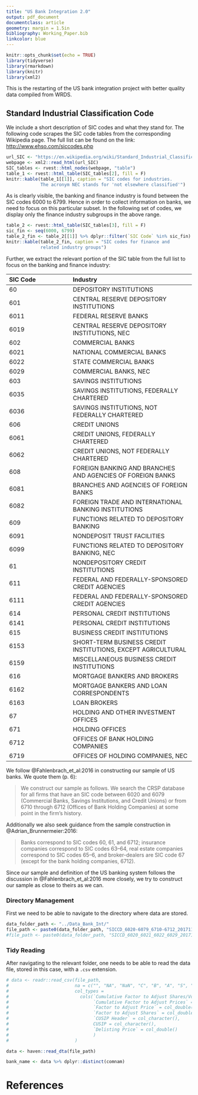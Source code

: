 ```yaml
---
title: "US Bank Integration 2.0"
output: pdf_document
documentclass: article
geometry: margin = 1.5in
bibliography: Working_Paper.bib
linkcolor: blue
---
```


```r
knitr::opts_chunk$set(echo = TRUE)
library(tidyverse)
library(rmarkdown)
library(knitr)
library(xml2)
```

This is the restarting of the US bank integration project with better quality data compiled from WRDS. 


## Standard Industrial Classification Code

We include a short description of SIC codes and what they stand for. The following code scrapes the SIC code tables from the corresponding Wikipedia page. The full list can be found on the link: <http://www.ehso.com/siccodes.php>

```r

url_SIC <- "https://en.wikipedia.org/wiki/Standard_Industrial_Classification"
webpage <- xml2::read_html(url_SIC)
SIC_tables <- rvest::html_nodes(webpage, "table")
table_1 <- rvest::html_table(SIC_tables[2], fill = F)
knitr::kable(table_1[[1]], caption = "SIC codes for industries. 
             The acronym NEC stands for 'not elsewhere classified'")  
```

As is clearly visible, the banking and finance industry is found between the SIC codes 6000 to 6799. Hence in order to collect information on banks, we need to focus on this particular subset. In the following set of codes, we display only the finance industry subgroups in the above range.

```r
table_2 <- rvest::html_table(SIC_tables[3], fill = F)
sic_fin <- seq(6000, 6799)
table_2_fin <- table_2[[1]] %>% dplyr::filter(`SIC Code` %in% sic_fin)
knitr::kable(table_2_fin, caption = "SIC codes for finance and 
             related industry groups")
```

Further, we extract the relevant portion of the SIC table from the full list to focus on the banking and finance industry:

|SIC Code     | Industry                |
|:------------|:------------------------|
|60           |DEPOSITORY INSTITUTIONS  |
| 601         |CENTRAL RESERVE DEPOSITORY INSTITUTIONS|
|   6011      |FEDERAL RESERVE BANKS |
|   6019      |CENTRAL RESERVE DEPOSITORY INSTITUTIONS, NEC|
| 602         |COMMERCIAL BANKS |
|   6021      |NATIONAL COMMERCIAL BANKS |
|   6022      |STATE COMMERCIAL BANKS |
|   6029      |COMMERCIAL BANKS, NEC|
| 603         |SAVINGS INSTITUTIONS |
|   6035      |SAVINGS INSTITUTIONS, FEDERALLY CHARTERED|
|   6036      |SAVINGS INSTITUTIONS, NOT FEDERALLY CHARTERED|
| 606         |CREDIT UNIONS |
|   6061      |CREDIT UNIONS, FEDERALLY CHARTERED |
|   6062      |CREDIT UNIONS, NOT FEDERALLY CHARTERED |
| 608         |FOREIGN BANKING AND BRANCHES AND AGENCIES OF FOREIGN BANKS |
|   6081      |BRANCHES AND AGENCIES OF FOREIGN BANKS |
|   6082      |FOREIGN TRADE AND INTERNATIONAL BANKING INSTITUTIONS |
| 609         |FUNCTIONS RELATED TO DEPOSITORY BANKING |
|   6091      |NONDEPOSIT TRUST FACILITIES |
|   6099      |FUNCTIONS RELATED TO DEPOSITORY BANKING, NEC|
|61           |NONDEPOSITORY CREDIT INSTITUTIONS |
| 611         |FEDERAL AND FEDERALLY-SPONSORED CREDIT AGENCIES |
|   6111      |FEDERAL AND FEDERALLY-SPONSORED CREDIT AGENCIES |
| 614         |PERSONAL CREDIT INSTITUTIONS |
|   6141      |PERSONAL CREDIT INSTITUTIONS |
| 615         |BUSINESS CREDIT INSTITUTIONS |
|   6153      |SHORT-TERM BUSINESS CREDIT INSTITUTIONS, EXCEPT AGRICULTURAL |
|   6159      |MISCELLANEOUS BUSINESS CREDIT INSTITUTIONS |
| 616         |MORTGAGE BANKERS AND BROKERS |
|   6162      |MORTGAGE BANKERS AND LOAN CORRESPONDENTS |
|   6163      |LOAN BROKERS |
|67           |HOLDING AND OTHER INVESTMENT OFFICES |
| 671         |HOLDING OFFICES |
|   6712      |OFFICES OF BANK HOLDING COMPANIES |
|   6719      |OFFICES OF HOLDING COMPANIES, NEC|

We follow @Fahlenbrach_et_al:2016 in constructing our sample of US banks. We quote them (p. 6):

>We construct our sample as follows. We search the CRSP database for all firms that have an SIC code
>between 6020 and 6079 (Commercial Banks, Savings Institutions, and Credit Unions) or from 6710
>through 6712 (Offices of Bank Holding Companies) at some point in the firm’s history.

Additionally we also seek guidance from the sample construction in @Adrian_Brunnermeier:2016:

>Banks correspond to SIC codes 60, 61, and 6712; insurance companies correspond to SIC codes 63–64, 
>real estate companies correspond to SIC codes 65–6, and broker-dealers are SIC code 67 (except for
>the bank holding companies, 6712).

Since our sample and definition of the US banking system follows the discussion in @Fahlenbrach_et_al:2016 more closely, we try to construct our sample as close to theirs as we can.

### Directory Management

First we need to be able to navigate to the directory where data are stored.

```r

data_folder_path <- "../Data_Bank_Int/"
file_path <- paste0(data_folder_path, "SICCD_6020-6079_6710-6712_20171105.dta")
#file_path <- paste0(data_folder_path, "SICCD_6020_6021_6022_6029_20171102.dta")
```

### Tidy Reading

After navigating to the relevant folder, one needs to be able to read the data file, stored in this case, with a `.csv` extension.

```r

# data <- readr::read_csv(file_path, 
#                         na = c("", "NA", "NaN", "C", "B", "A", "S", "T"), 
#                         col_types = 
#                           cols(`Cumulative Factor to Adjust Shares/Vol` = col_double(),
#                                `Cumulative Factor to Adjust Prices` = col_double(),
#                                `Factor to Adjust Price` = col_double(),
#                                `Factor to Adjust Shares` = col_double(),
#                                `CUSIP Header` = col_character(),
#                                CUSIP = col_character(),
#                                `Delisting Price` = col_double()
#                                )
#                         )

data <- haven::read_dta(file_path)

bank_name <- data %>% dplyr::distinct(comnam)
```



# References